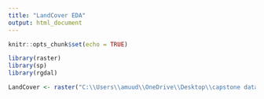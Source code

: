 ```yaml
---
title: "LandCover EDA"
output: html_document
---
```


```r
knitr::opts_chunk$set(echo = TRUE)

library(raster)
library(sp)
library(rgdal)
```


```r
LandCover <- raster("C:\\Users\\amuud\\OneDrive\\Desktop\\capstone data\\tcma_lc_finalv1.tif")
```

